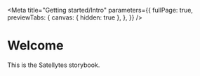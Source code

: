 
<Meta
  title="Getting started/Intro"
  parameters={{
    fullPage: true,
    previewTabs: {
      canvas: { hidden: true },
    },
  }}
/>

# Welcome
This is the Satellytes storybook.
